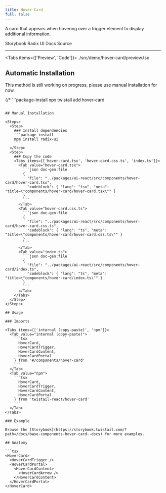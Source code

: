 ```yaml
---
title: Hover Card
full: false
---
```


A card that appears when hovering over a trigger element to display additional information.

<Badges>
  <BadgeLink href="https://storybook.twistail.com/?path=/docs/base-components-hover-card--docs" external>
    Storybook
  </BadgeLink>
  <BadgeLink href="https://www.radix-ui.com/primitives/docs/components/hover-card#api-reference" external>
    Radix UI Docs
  </BadgeLink>
  <BadgeLink href="https://github.com/riipandi/twistail/tree/main/packages/ui-react/src/components/hover-card" external>
    Source
  </BadgeLink>
</Badges>

---


<Tabs items={['Preview', 'Code']}>
  <Tab value="Preview" className="rounded-b-xl flex min-h-44 flex-wrap items-center justify-center gap-4 py-20 not-prose">
    <Demo />
  </Tab>
  <Tab value="Code">
    <include cwd lang="tsx">./src/demo/hover-card/preview.tsx</include>
  </Tab>
</Tabs>

## Automatic Installation

<Callout type='warn'>
  This method is still working on progress, please use manual installation for now.
</Callout>

{/* ```package-install
npx twistail add hover-card
``` */}

## Manual Installation

<Steps>
  <Step>
    ### Install dependencies
    ```package-install
    npm install radix-ui
    ```
  </Step>
  <Step>
    ### Copy the code
    <Tabs items={['hover-card.tsx', 'hover-card.css.ts', 'index.ts']}>
      <Tab value="hover-card.tsx">
        ```json doc-gen:file
        {
          "file": "../packages/ui-react/src/components/hover-card/hover-card.tsx",
          "codeblock": { "lang": "tsx", "meta": "title=\"components/hover-card/hover-card.tsx\"" }
        }
        ```
      </Tab>
      <Tab value="hover-card.css.ts">
        ```json doc-gen:file
        {
          "file": "../packages/ui-react/src/components/hover-card/hover-card.css.ts",
          "codeblock": { "lang": "ts", "meta": "title=\"components/hover-card/hover-card.css.ts\"" }
        }
        ```
      </Tab>
      <Tab value="index.ts">
        ```json doc-gen:file
        {
          "file": "../packages/ui-react/src/components/hover-card/index.ts",
          "codeblock": { "lang": "ts", "meta": "title=\"components/hover-card/index.ts\"" }
        }
        ```
      </Tab>
    </Tabs>
  </Step>
</Steps>

## Usage

### Imports

<Tabs items={['internal (copy-paste)', 'npm']}>
  <Tab value="internal (copy-paste)">
    ```tsx
      HoverCard,
      HoverCardTrigger,
      HoverCardContent,
      HoverCardPortal
    } from '#/components/hover-card'
    ```
  </Tab>
  <Tab value="npm">
    ```tsx
      HoverCard,
      HoverCardTrigger,
      HoverCardContent,
      HoverCardPortal
    } from 'twistail-react/hover-card'
    ```
  </Tab>
</Tabs>

### Example

Browse the [Storybook](https://storybook.twistail.com/?path=/docs/base-components-hover-card--docs) for more examples.

## Anatomy

```tsx
<HoverCard>
  <HoverCardTrigger />
  <HoverCardPortal>
    <HoverCardContent>
      <HoverCardArrow />
    </HoverCardContent>
  </HoverCardPortal>
</HoverCard>
```
